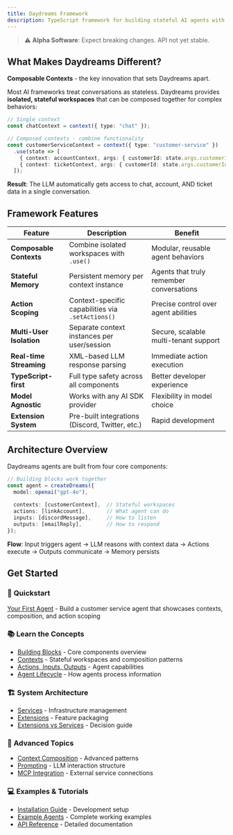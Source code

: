 ```yaml
---
title: Daydreams Framework
description: TypeScript framework for building stateful AI agents with composable contexts.
---
```


> ⚠️ **Alpha Software**: Expect breaking changes. API not yet stable.

## What Makes Daydreams Different?

**Composable Contexts** - the key innovation that sets Daydreams apart.

Most AI frameworks treat conversations as stateless. Daydreams provides **isolated, stateful workspaces** that can be composed together for complex behaviors:

```typescript
// Single context
const chatContext = context({ type: "chat" });

// Composed contexts - combine functionality
const customerServiceContext = context({ type: "customer-service" })
  .use(state => [
    { context: accountContext, args: { customerId: state.args.customerId } },
    { context: ticketContext, args: { customerId: state.args.customerId } }
  ]);
```

**Result**: The LLM automatically gets access to chat, account, AND ticket data in a single conversation.

## Framework Features

| Feature | Description | Benefit |
|---------|-------------|----------|
| **Composable Contexts** | Combine isolated workspaces with `.use()` | Modular, reusable agent behaviors |
| **Stateful Memory** | Persistent memory per context instance | Agents that truly remember conversations |
| **Action Scoping** | Context-specific capabilities via `.setActions()` | Precise control over agent abilities |
| **Multi-User Isolation** | Separate context instances per user/session | Secure, scalable multi-tenant support |
| **Real-time Streaming** | XML-based LLM response parsing | Immediate action execution |
| **TypeScript-first** | Full type safety across all components | Better developer experience |
| **Model Agnostic** | Works with any AI SDK provider | Flexibility in model choice |
| **Extension System** | Pre-built integrations (Discord, Twitter, etc.) | Rapid development |

## Architecture Overview

Daydreams agents are built from four core components:

```typescript
// Building blocks work together
const agent = createDreams({
  model: openai("gpt-4o"),
  
  contexts: [customerContext],  // Stateful workspaces
  actions: [linkAccount],       // What agent can do  
  inputs: [discordMessage],     // How to listen
  outputs: [emailReply],        // How to respond
});
```

**Flow**: Input triggers agent → LLM reasons with context data → Actions execute → Outputs communicate → Memory persists

## Get Started

### 🚀 **Quickstart**
[Your First Agent](/docs/core/first-agent) - Build a customer service agent that showcases contexts, composition, and action scoping

### 📚 **Learn the Concepts**
- [Building Blocks](/docs/core/concepts/building-blocks) - Core components overview
- [Contexts](/docs/core/concepts/contexts) - Stateful workspaces and composition patterns
- [Actions, Inputs, Outputs](/docs/core/concepts/building-block-operations) - Agent capabilities
- [Agent Lifecycle](/docs/core/concepts/agent-lifecycle) - How agents process information

### 🏗️ **System Architecture**
- [Services](/docs/core/concepts/services) - Infrastructure management
- [Extensions](/docs/core/concepts/extensions) - Feature packaging
- [Extensions vs Services](/docs/core/concepts/extensions-vs-services) - Decision guide

### 🔧 **Advanced Topics**
- [Context Composition](/docs/core/concepts/composing-contexts) - Advanced patterns
- [Prompting](/docs/core/concepts/prompting) - LLM interaction structure
- [MCP Integration](/docs/core/concepts/mcp) - External service connections

### 💻 **Examples & Tutorials**
- [Installation Guide](/docs/core/installation) - Development setup
- [Example Agents](/docs/tutorials/examples) - Complete working examples
- [API Reference](/docs/api) - Detailed documentation
